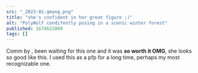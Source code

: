 ```yaml
---
src: "_2023-01-gmang.png"
title: "she's confident in her great figure ;)"
alt: "PolyWolf condifently posing in a scenic winter forest"
published: 1674622800
tags: []
---
```


Comm by <TwitterLink username="_Gmang" />, been waiting for this one and it was **so worth it OMG**, she looks so good like this. I used this as a pfp for a long time, perhaps my most recognizable one.
